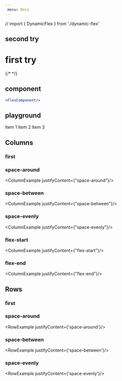 ```yaml
---
 menu: Docs
---
```


// import { DynamicFlex } from './dynamic-flex'




## second try


<DynamicFlexComponent/>

# first try

{/* <DynamicFlex/> */}

## component

```jsx live=true
<FlexComponent/>
```

## playground

<Playground>
<BorderBox width={300} height={300} borderRadius={0}>
  <Flex flexWrap="nowrap">
    <Flex.Item>
      <Box p={3} bg="blue.5">
        Item 1
      </Box>
    </Flex.Item>
    <Flex.Item>
      <Box p={3} bg="green.5">
        Item 2
      </Box>
    </Flex.Item>
    <Flex.Item>
      <Box p={3} bg="yellow.5">
        Item 3
      </Box>
    </Flex.Item>
  </Flex>
</BorderBox>
</Playground>

## Columns

### first

<ColumnExample grow={1}/>

### space-around

<ColumnExample justifyContent={"space-around"}/>

### space-between

<ColumnExample justifyContent={"space-between"}/>

### space-evenly

<ColumnExample justifyContent={"space-evenly"}/>

### flex-start

<ColumnExample justifyContent={"flex-start"}/>

### flex-end

<ColumnExample justifyContent={"flex-end"}/>

## Rows

### first

<RowExample/>

### space-around

<RowExample justifyContent={'space-around'}/>

### space-between

<RowExample justifyContent={'space-between'}/>

### space-evenly

<RowExample justifyContent={'space-evenly'}/>
